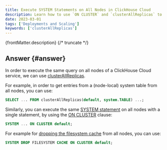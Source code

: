```yaml
---
title: Execute SYSTEM Statements on All Nodes in ClickHouse Cloud
description: Learn how to use `ON CLUSTER` and `clusterAllReplicas` to execute SYSTEM statements and queries across all nodes in a ClickHouse Cloud service.
date: 2023-03-01
tags: ['Deployments and Scaling']
keywords: ['clusterAllReplicas']
---
```


{frontMatter.description}
{/* truncate */}

## Answer {#answer}

In order to execute the same query on all nodes of a ClickHouse Cloud service, we can use [clusterAllReplicas](https://clickhouse.com/docs/sql-reference/table-functions/cluster/).

For example, in order to get entries from a (node-local) system table from all nodes, you can use:
```sql
SELECT ... FROM clusterAllReplicas(default, system.TABLE) ...;
```

Similarly, you can execute the same [SYSTEM statement](https://clickhouse.com/docs/sql-reference/statements/system/) on all nodes with a single statement, by using the [ON CLUSTER](https://clickhouse.com/docs/sql-reference/distributed-ddl/) clause:
```sql
SYSTEM ... ON CLUSTER default;
```

For example for [dropping the filesystem cache](https://clickhouse.com/docs/sql-reference/statements/system/#drop-filesystem-cache) from all nodes, you can use:
```sql
SYSTEM DROP FILESYSTEM CACHE ON CLUSTER default;
```
